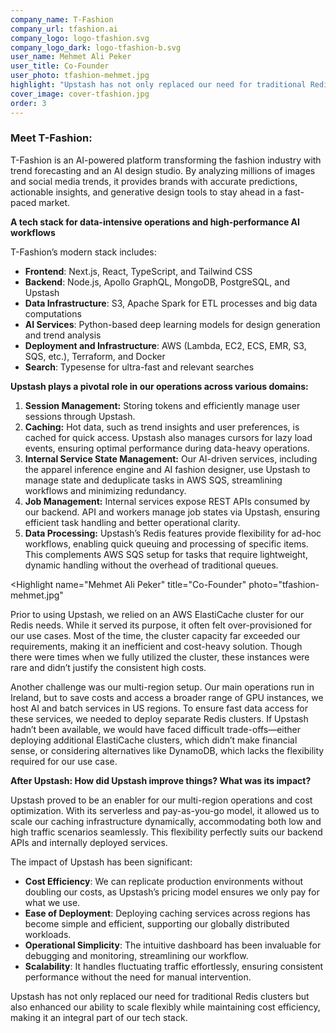 ```yaml
---
company_name: T-Fashion
company_url: tfashion.ai
company_logo: logo-tfashion.svg
company_logo_dark: logo-tfashion-b.svg
user_name: Mehmet Ali Peker
user_title: Co-Founder
user_photo: tfashion-mehmet.jpg
highlight: "Upstash has not only replaced our need for traditional Redis clusters but also enhanced our ability to scale while maintaining cost efficiency, making it an integral part of our tech stack."
cover_image: cover-tfashion.jpg
order: 3
---
```


### Meet T-Fashion:

T-Fashion is an AI-powered platform transforming the fashion industry with trend forecasting and an AI design studio. By analyzing millions of images and social media trends, it provides brands with accurate predictions, actionable insights, and generative design tools to stay ahead in a fast-paced market.

**A tech stack for data-intensive operations and high-performance AI workflows**

T-Fashion’s modern stack includes:

- **Frontend**: Next.js, React, TypeScript, and Tailwind CSS
- **Backend**: Node.js, Apollo GraphQL, MongoDB, PostgreSQL, and Upstash
- **Data Infrastructure**: S3, Apache Spark for ETL processes and big data computations
- **AI Services**: Python-based deep learning models for design generation and trend analysis
- **Deployment and Infrastructure**: AWS (Lambda, EC2, ECS, EMR, S3, SQS, etc.), Terraform, and Docker
- **Search**: Typesense for ultra-fast and relevant searches

**Upstash plays a pivotal role in our operations across various domains:**
1. **Session Management:** Storing tokens and efficiently manage user sessions through Upstash.
2. **Caching:** Hot data, such as trend insights and user preferences, is cached for quick access. Upstash also manages cursors for lazy load events, ensuring optimal performance during data-heavy operations.
3. **Internal Service State Management:** Our AI-driven services, including the apparel inference engine and AI fashion designer, use Upstash to manage state and deduplicate tasks in AWS SQS, streamlining workflows and minimizing redundancy.
4. **Job Management:** Internal services expose REST APIs consumed by our backend. API and workers manage job states via Upstash, ensuring efficient task handling and better operational clarity.
5. **Data Processing:** Upstash’s Redis features provide flexibility for ad-hoc workflows, enabling quick queuing and processing of specific items. This complements AWS SQS setup for tasks that require lightweight, dynamic handling without the overhead of traditional queues.

<Highlight
  name="Mehmet Ali Peker"
  title="Co-Founder"
  photo="tfashion-mehmet.jpg"
>
Prior to using Upstash, we relied on an AWS ElastiCache cluster for our Redis needs. While it served its purpose, it often felt over-provisioned for our use cases. Most of the time, the cluster capacity far exceeded our requirements, making it an inefficient and cost-heavy solution. Though there were times when we fully utilized the cluster, these instances were rare and didn’t justify the consistent high costs.
</Highlight>

Another challenge was our multi-region setup. Our main operations run in Ireland, but to save costs and access a broader range of GPU instances, we host AI and batch services in US regions. To ensure fast data access for these services, we needed to deploy separate Redis clusters. If Upstash hadn’t been available, we would have faced difficult trade-offs—either deploying additional ElastiCache clusters, which didn’t make financial sense, or considering alternatives like DynamoDB, which lacks the flexibility required for our use case.

**After Upstash: How did Upstash improve things? What was its impact?**

Upstash proved to be an enabler for our multi-region operations and cost optimization. With its serverless and pay-as-you-go model, it allowed us to scale our caching infrastructure dynamically, accommodating both low and high traffic scenarios seamlessly. This flexibility perfectly suits our backend APIs and internally deployed services.

The impact of Upstash has been significant:

- **Cost Efficiency**: We can replicate production environments without doubling our costs, as Upstash’s pricing model ensures we only pay for what we use.
- **Ease of Deployment**: Deploying caching services across regions has become simple and efficient, supporting our globally distributed workloads.
- **Operational Simplicity**: The intuitive dashboard has been invaluable for debugging and monitoring, streamlining our workflow.
- **Scalability**: It handles fluctuating traffic effortlessly, ensuring consistent performance without the need for manual intervention.

Upstash has not only replaced our need for traditional Redis clusters but also enhanced our ability to scale flexibly while maintaining cost efficiency, making it an integral part of our tech stack.